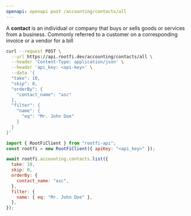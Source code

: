 ```yaml
---
openapi: openapi post /accounting/contacts/all
---
```


A **contact** is an individual or company that buys or sells goods or services from a business. Commonly referred to a customer on a corresponding invoice or a vendor for a bill

<RequestExample>

```bash cURL
curl --request POST \
  --url https://api.rootfi.dev/accounting/contacts/all \
  --header 'Content-Type: application/json' \
  --header 'api_key: <api-key>' \
  --data '{
  "take": 10,
  "skip": 0,
  "orderBy": {
    "contact_name": "asc"
  },
  "filter": {
    "name": {
      "eq": "Mr. John Doe"
    }
  }
}'
```

```javascript NodeJS
import { RootFiClient } from "rootfi-api";
const rootfi = new RootFiClient({ apiKey: "<api_key>" });

await rootfi.accounting.contacts.list({
  take: 10,
  skip: 0,
  orderBy: {
    contact_name: "asc",
  },
  filter: {
    name: { eq: "Mr. John Doe" },
  },
});
```

</RequestExample>
